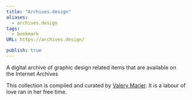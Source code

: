 ```yaml
---
title: "Archives.design"
aliases:
  - archives.design
tags:
  - bookmark
URL: https://archives.design/

publish: true
---
```




A digital archive of graphic design related items that are available on the Internet Archives

This collection is compiled and curated by [Valery Marier](https://marier.design/). It is a labour of love ran in her free time.
